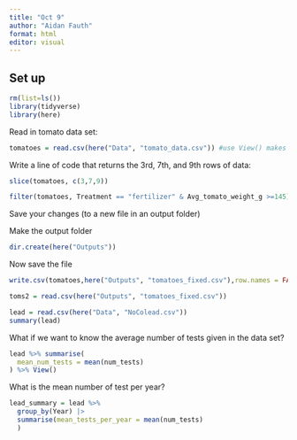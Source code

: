 ```yaml
---
title: "Oct 9"
author: "Aidan Fauth"
format: html
editor: visual
---
```


## Set up

```r
rm(list=ls())
library(tidyverse)
library(here)
```

Read in tomato data set:
```r
tomatoes = read.csv(here("Data", "tomato_data.csv")) #use View() makes it easier to see
```

Write a line of code that returns the 3rd, 7th, and 9th rows of data:
```r
slice(tomatoes, c(3,7,9))
```


```r
filter(tomatoes, Treatment == "fertilizer" & Avg_tomato_weight_g >=145)
```

Save your changes (to a new file in an output folder)

Make the output folder

```r
dir.create(here("Outputs"))
```

Now save the file

```r
write.csv(tomatoes,here("Outputs", "tomatoes_fixed.csv"),row.names = FALSE)
```

```r
toms2 = read.csv(here("Outputs", "tomatoes_fixed.csv"))
```

```r
lead = read.csv(here("Data", "NoColead.csv"))
summary(lead)
```

What if we want to know the average number of tests given in the data set?
```r
lead %>% summarise(
  mean_num_tests = mean(num_tests)
) %>% View()
```

What is the mean number of test per year?
```r
lead_summary = lead %>% 
  group_by(Year) |>
  summarise(mean_tests_per_year = mean(num_tests)
  )
```




